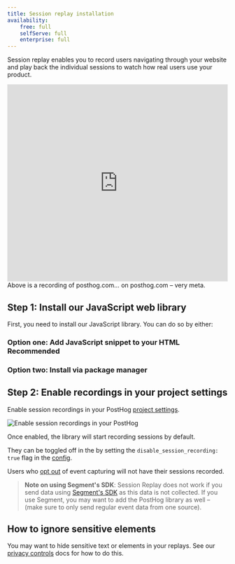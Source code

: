 ```yaml
---
title: Session replay installation
availability:
    free: full
    selfServe: full
    enterprise: full
---
```


Session replay enables you to record users navigating through your website and play back the individual sessions to watch how real users use your product.

<iframe allowfullscreen width="100%" height="450" frameborder="0" src="https://app.posthog.com/embedded/VDVn0WRlvJdBomoFyy2Xg0Di2T1pEg"></iframe>

<Caption>
Above is a recording of posthog.com… on posthog.com – very meta.
</Caption>

## Step 1: Install our JavaScript web library

First, you need to install our JavaScript library. You can do so by either:


### Option one: Add JavaScript snippet to your HTML <Badge>Recommended</Badge>

<Snippet />

### Option two: Install via package manager

<InstallJSViaNPM />

## Step 2: Enable recordings in your project settings

Enable session recordings in your PostHog [project settings](https://app.posthog.com/project/settings).

![Enable session recordings in your PostHog](../../images/docs/session-replay/enable-session-replay-in-project-settings.png)

Once enabled, the library will start recording sessions by default.

They can be toggled off in the by setting the `disable_session_recording: true` flag in the [config](/docs/integrate/client/js/#config). 

Users who [opt out](/docs/libraries/js#opt-users-out) of event capturing will not have their sessions recorded.

> **Note on using Segment's SDK**: Session Replay does not work if you send data using [Segment's SDK](/docs/libraries/segment) as this data is not collected. If you use Segment, you may want to add the PostHog library as well – (make sure to only send regular event data from one source).

## How to ignore sensitive elements

You may want to hide sensitive text or elements in your replays. See our [privacy controls](/docs/session-replay/privacy) docs for how to do this.
